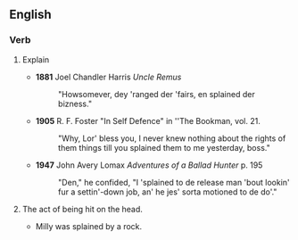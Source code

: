 ==English==
===Verb===
{{en-verb}}
#{{slang}} Explain
#*'''1881''' Joel Chandler Harris ''Uncle Remus''
#*:"Howsomever, dey 'ranged der 'fairs, en splained der bizness."
#*'''1905''' R. F. Foster "In Self Defence" in ''The Bookman, vol. 21.
#*:"Why, Lor' bless you, I never knew nothing about the rights of them things till you splained them to me yesterday, boss."
#*'''1947''' John Avery Lomax ''Adventures of a Ballad Hunter'' p. 195
#*:"Den," he confided, "I 'splained to de release man 'bout lookin' fur a settin'-down job, an' he jes' sorta motioned to de do'."
#{{rfv-sense}}The act of being hit on the head.
#*Milly was splained by a rock.